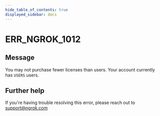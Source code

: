 ```yaml
---
hide_table_of_contents: true
displayed_sidebar: docs
---
```



# ERR_NGROK_1012

## Message

You may not purchase fewer licenses than users. Your account currently has `USERS` users.

<ErrorDetails error="err_ngrok_1012" />

## Further help

If you're having trouble resolving this error, please reach out to [support@ngrok.com](mailto:support@ngrok.com?subject=Help%20with%20ERR_NGROK_1012)
